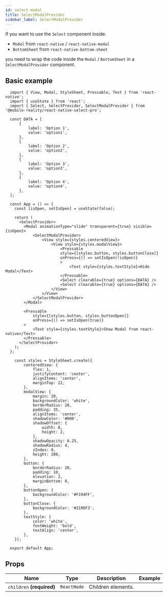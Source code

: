 ```yaml
---
id: select-modal
title: SelectModalProvider
sidebar_label: SelectModalProvider
---
```


If you want to use the `Select` component inside:

-   `Modal` from `react-native` / `react-native-modal`
-   `BottomSheet` from `react-native-bottom-sheet`

you need to wrap the code inside the `Modal` / `BottomSheet` in a `SelectModalProvider` component.

## Basic example

```SnackPlayer name=Basic&dependencies=@mobile-reality/react-native-select-pro
  import { View, Modal, StyleSheet, Pressable, Text } from 'react-native';
  import { useState } from 'react';
  import { Select, SelectProvider, SelectModalProvider } from '@mobile-reality/react-native-select-pro';

  const DATA = [
      {
          label: 'Option 1',
          value: 'option1',
      },
      {
          label: 'Option 2',
          value: 'option2',
      },
      {
          label: 'Option 3',
          value: 'option3',
      },
      {
          label: 'Option 4',
          value: 'option4',
      },
  ];

  const App = () => {
    const [isOpen, setIsOpen] = useState(false);

    return (
      <SelectProvider>
        <Modal animationType="slide" transparent={true} visible={isOpen}>
            <SelectModalProvider>
                <View style={styles.centeredView}>
                    <View style={styles.modalView}>
                        <Pressable
                        style={[styles.button, styles.buttonClose]}
                        onPress={() => setIsOpen(!isOpen)}
                        >
                            <Text style={styles.textStyle}>Hide Modal</Text>
                        </Pressable>
                        <Select clearable={true} options={DATA} />
                        <Select clearable={true} options={DATA} />
                    </View>
                </View>
            </SelectModalProvider>
        </Modal>

        <Pressable
            style={[styles.button, styles.buttonOpen]}
            onPress={() => setIsOpen(true)}
        >
            <Text style={styles.textStyle}>Show Modal from react-native</Text>
        </Pressable>
      </SelectProvider>
    );
  };

    const styles = StyleSheet.create({
        centeredView: {
            flex: 1,
            justifyContent: 'center',
            alignItems: 'center',
            marginTop: 22,
        },
        modalView: {
            margin: 20,
            backgroundColor: 'white',
            borderRadius: 20,
            padding: 35,
            alignItems: 'center',
            shadowColor: '#000',
            shadowOffset: {
                width: 0,
                height: 2,
            },
            shadowOpacity: 0.25,
            shadowRadius: 4,
            zIndex: 0,
            height: 200,
        },
        button: {
            borderRadius: 20,
            padding: 10,
            elevation: 2,
            marginBottom: 8,
        },
        buttonOpen: {
            backgroundColor: '#F194FF',
        },
        buttonClose: {
            backgroundColor: '#2196F3',
        },
        textStyle: {
            color: 'white',
            fontWeight: 'bold',
            textAlign: 'center',
        },
    });

  export default App;
```

## Props

<div className='table-size'>

| Name                      | Type        | Description        | Example |
| ------------------------- | ----------- | ------------------ | ------- |
| `children` **(required)** | `ReactNode` | Children elements. |         |

</div>
